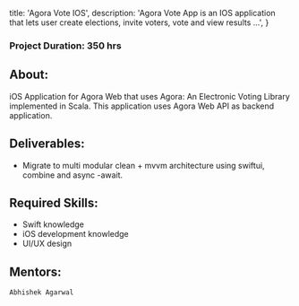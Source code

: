 
  title: 'Agora Vote IOS',
  description:
    'Agora Vote App is an IOS application that lets user create elections, invite voters, vote and view results ...',
}


### Project Duration: 350 hrs

## About:

iOS Application for Agora Web that uses Agora: An Electronic Voting Library implemented in Scala. This application uses Agora Web API as backend application.

## Deliverables:

- Migrate to multi modular clean + mvvm architecture using swiftui, combine and async -await.

## Required Skills:

- Swift knowledge
- iOS development knowledge
- UI/UX design

## Mentors:

`Abhishek Agarwal`
